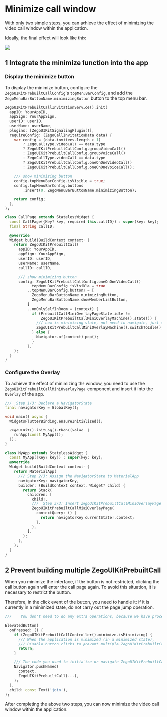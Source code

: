 # Minimize call window

With only two simple steps, you can achieve the effect of minimizing the video call window within the application.

Ideally, the final effect will look like this:

<Frame width="256" height="auto" caption="">
  <img src="https://media-resource.spreading.io/5fa3f99cda659c8c9f2907cbb0242e6c/workspace86/call_mini.gif" />
</Frame>


## 1 Integrate the minimize function into the app


### Display the minimize button


To display the minimize button, configure the <code>ZegoUIKitPrebuiltCallConfig</code>'s <code>topMenuBarConfig</code>, and add the <code>ZegoMenuBarButtonName.minimizingButton</code> button to the top menu bar.

<CodeGroup>


```dart title="With call invitation"
ZegoUIKitPrebuiltCallInvitationService().init(
  appID: YourAppID,
  appSign: YourAppSign,
  userID: userID,
  userName: userName,
  plugins: [ZegoUIKitSignalingPlugin()],
  requireConfig: (ZegoCallInvitationData data) {
    var config = (data.invitees.length > 1)
        ? ZegoCallType.videoCall == data.type
        ? ZegoUIKitPrebuiltCallConfig.groupVideoCall()
        : ZegoUIKitPrebuiltCallConfig.groupVoiceCall()
        : ZegoCallType.videoCall == data.type
        ? ZegoUIKitPrebuiltCallConfig.oneOnOneVideoCall()
        : ZegoUIKitPrebuiltCallConfig.oneOnOneVoiceCall();

    /// show minimizing button
    config.topMenuBarConfig.isVisible = true;
    config.topMenuBarConfig.buttons
        .insert(0, ZegoMenuBarButtonName.minimizingButton);

    return config;
  },
);
```
```dart title="Basic call"
class CallPage extends StatelessWidget {
  const CallPage({Key? key, required this.callID}) : super(key: key);
  final String callID;

  @override
  Widget build(BuildContext context) {
    return ZegoUIKitPrebuiltCall(
      appID: YourAppID,
      appSign: YourAppSign,
      userID: userID,
      userName: userName,
      callID: callID,

      /// show minimizing button
      config: ZegoUIKitPrebuiltCallConfig.oneOnOneVideoCall()
          ..topMenuBarConfig.isVisible = true
          ..topMenuBarConfig.buttons = [
            ZegoMenuBarButtonName.minimizingButton,
            ZegoMenuBarButtonName.showMemberListButton,
          ]
          ..onOnlySelfInRoom = (context) {
            if (PrebuiltCallMiniOverlayPageState.idle !=
                ZegoUIKitPrebuiltCallMiniOverlayMachine().state()) {
              /// now is minimizing state, not need to navigate, just switch to idle
              ZegoUIKitPrebuiltCallMiniOverlayMachine().switchToIdle();
            } else {
              Navigator.of(context).pop();
            }
          },
    );
  }
}
```

</CodeGroup>

### Configure the Overlay


To achieve the effect of minimizing the window, you need to use the <code>ZegoUIKitPrebuiltCallMiniOverlayPage </code>component and insert it into the <code>Overlay</code> of the app.

```dart
///  Step 1/3: Declare a NavigatorState
final navigatorKey = GlobalKey();

void main() async {
  WidgetsFlutterBinding.ensureInitialized();

  ZegoUIKit().initLog().then((value) {
    runApp(const MyApp());
  });
}

class MyApp extends StatelessWidget {
  const MyApp({Key? key}) : super(key: key);
  @override
  Widget build(BuildContext context) {
    return MaterialApp(
      /// Step 2/3: Assign the NavigatorState to MaterialApp
      navigatorKey: navigatorKey,
      builder: (BuildContext context, Widget? child) {
        return Stack(
          children: [
            child!,
            ///  Step 3/3: Insert ZegoUIKitPrebuiltCallMiniOverlayPage into Overlay, and return the context of NavigatorState in contextQuery.
            ZegoUIKitPrebuiltCallMiniOverlayPage(
              contextQuery: () {
                return navigatorKey.currentState!.context;
              },
            ),
          ],
        );
      },
    );
  }
}
```

## 2 Prevent building multiple ZegoUIKitPrebuiltCall


When you minimize the interface, if the button is not restricted, clicking the call button again will enter the call page again. To avoid this situation, it is necessary to restrict the button.

Therefore, in the click event of the button, you need to handle it: if it is currently in a minimized state, do not carry out the page jump operation.

<CodeGroup>

```dart title="With call invitation"
///    You don't need to do any extra operations, because we have processed it internally.
```

```dart title="Basic call"
ElevatedButton(
  onPressed: () {
    if (ZegoUIKitPrebuiltCallController().minimize.isMinimizing) {
      /// When the application is minimized (in a minimized state),
      /// Disable button clicks to prevent multiple ZegoUIKitPrebuiltCall components from being created.
      return;
    }

    /// The code you used to initialize or navigate ZegoUIKitPrebuiltCall previously.
    Navigator.pushNamed(
      context,
      ZegoUIKitPrebuiltCall(...),
    );
  },
  child: const Text('join'),
);
```

</CodeGroup>

After completing the above two steps, you can now minimize the video call window within the application.
